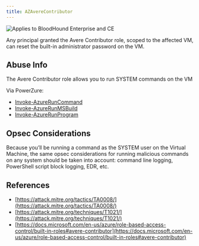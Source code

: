 ---
title: AZAvereContributor
---

<img noZoom src="/assets/enterprise-AND-community-edition-pill-tag.svg" alt="Applies to BloodHound Enterprise and CE"/>


Any principal granted the Avere Contributor role, scoped to the affected VM, can reset the built-in administrator password on the VM.

## Abuse Info

The Avere Contributor role allows you to run SYSTEM commands on the VM

Via PowerZure:

* [Invoke-AzureRunCommand](https://powerzure.readthedocs.io/en/latest/Functions/operational.html#invoke-azureruncommand)
* [Invoke-AzureRunMSBuild](https://powerzure.readthedocs.io/en/latest/Functions/operational.html#invoke-azurerunmsbuild)
* [Invoke-AzureRunProgram](https://powerzure.readthedocs.io/en/latest/Functions/operational.html#invoke-azurerunprogram)

## Opsec Considerations

Because you’ll be running a command as the SYSTEM user on the Virtual Machine, the same opsec considerations for running malicious commands on any system should be taken into account: command line logging, PowerShell script block logging, EDR, etc.

## References

* [https://attack.mitre.org/tactics/TA0008/](https://attack.mitre.org/tactics/TA0008/)
* [https://attack.mitre.org/techniques/T1021/](https://attack.mitre.org/techniques/T1021/)
* [https://docs.microsoft.com/en-us/azure/role-based-access-control/built-in-roles#avere-contributor](https://docs.microsoft.com/en-us/azure/role-based-access-control/built-in-roles#avere-contributor)
